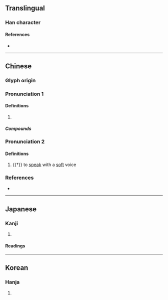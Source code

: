 {{character info}}
{{also|吟}}
==Translingual==

===Han character===
{{Han char|rn=30|rad=口|as=05|sn=8|four=68037|canj=ROII|ids=⿰口令}}

====References====
* {{Han ref|kx=0181.290|dkj=03434|dj=0399.320|hdz=10606.020|uh=5464|ud=21604|bh=CBEF|bd=52207}}

----

==Chinese==
{{zh-forms}}

===Glyph origin===
{{Han etym}}

===Pronunciation 1===
{{zh-pron
|m=呤
|c=ling4,ling5
|cat=
}}

====Definitions====
{{zh-hanzi}}

# {{zh-used2|t}}

=====Compounds=====
{{zh-der|蝶呤|嘌呤}}

===Pronunciation 2===
{{zh-pron
|m=líng
|mc=y
|oc=y
|cat=
}}

====Definitions====
{{zh-hanzi}}

# {{†}} to [[speak]] with a [[soft]] voice

===References===
* {{R:yue:Hanzi}}

----

==Japanese==

===Kanji===
{{ja-kanji|rs=口05}}

# {{rfdef|ja|sort=口05}}

====Readings====
{{ja-readings
|goon=りょう
|kanon=れい
|kun=ささや-き
}}

----

==Korean==

===Hanja===
{{ko-hanja|hangeul=령|rv=ryeong|mr=ryŏng}}

# {{rfdef|ko|sort=口05}}